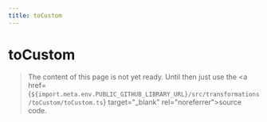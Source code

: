 ```yaml
---
title: toCustom
---
```


# toCustom

> The content of this page is not yet ready. Until then just use the <a href={`${import.meta.env.PUBLIC_GITHUB_LIBRARY_URL}/src/transformations/toCustom/toCustom.ts`} target="\_blank" rel="noreferrer">source code</a>.
